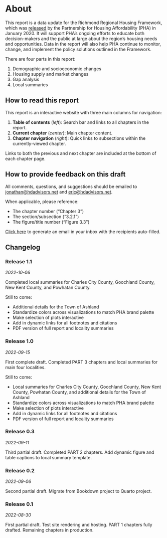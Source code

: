# About {.unnumbered}

This report is a data update for the Richmond Regional Housing Framework, which was [released](https://pharva.com/framework/about-the-framework/) by the Partnership for Housing Affordability (PHA) in January 2020. It will support PHA's ongoing efforts to educate both decision-makers and the public at large about the region's housing needs and opportunities. Data in the report will also help PHA continue to monitor, change, and implement the policy solutions outlined in the Framework.

There are four parts in this report:

1.  Demographic and socioeconomic changes
2.  Housing supply and market changes
3.  Gap analysis
4.  Local summaries

::: {.content-visible when-format="html"}

## How to read this report {.unnumbered}

This report is an interactive website with three main columns for navigation:

1.  **Table of contents** (*left*): Search bar and links to all chapters in the report.
2.  **Current chapter** (*center*): Main chapter content.
3.  **Chapter navigation** (*right*): Quick links to subsections within the currently-viewed chapter.

Links to both the previous and next chapter are included at the bottom of each chapter page.

## How to provide feedback on this draft {.unnumbered}

All comments, questions, and suggestions should be emailed to [jonathan\@hdadvisors.net](mailto:jonathan@hdadvisors.net){.email} and [eric\@hdadvisors.net](mailto:eric@hdadvisors.net){.email}.

When applicable, please reference:

-   The chapter number ("Chapter 3")
-   The section/subsection ("3.2.1")
-   The figure/title number ("Figure 3.3")

[Click here](mailto:jonathan@hdadvisors.net,eric@hdadvisors.net) to generate an email in your inbox with the recipients auto-filled.

## Changelog {.unnumbered}

### Release 1.1 {.unnumbered}

*2022-10-06*

Completed local summaries for Charles City County, Goochland County, New Kent County, and Powhatan County.

Still to come:

-   Additional details for the Town of Ashland
-   Standardize colors across visualizations to match PHA brand palette
-   Make selection of plots interactive
-   Add in dynamic links for all footnotes and citations
-   PDF version of full report and locality summaries

### Release 1.0 {.unnumbered}

*2022-09-15*

First complete draft. Completed PART 3 chapters and local summaries for main four localities.

Still to come:

-   Local summaries for Charles City County, Goochland County, New Kent County, Powhatan County, and additional details for the Town of Ashland
-   Standardize colors across visualizations to match PHA brand palette
-   Make selection of plots interactive
-   Add in dynamic links for all footnotes and citations
-   PDF version of full report and locality summaries

### Release 0.3 {.unnumbered}

*2022-09-11*

Third partial draft. Completed PART 2 chapters. Add dynamic figure and table captions to local summary template.

### Release 0.2 {.unnumbered}

*2022-09-06*

Second partial draft. Migrate from Bookdown project to Quarto project.

### Release 0.1 {.unnumbered}

*2022-08-30*

First partial draft. Test site rendering and hosting. PART 1 chapters fully drafted. Remaining chapters in production.

:::
